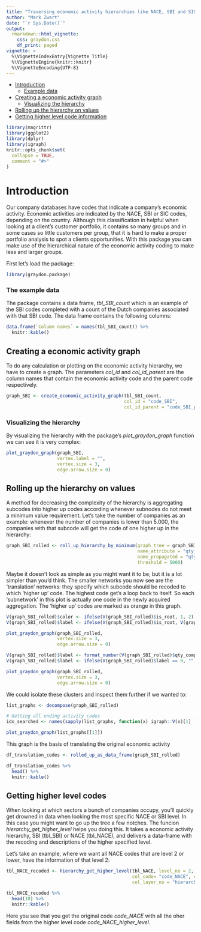 ```yaml
---
title: "Traversing economic activity hierarchies like NACE, SBI and SIC"
author: "Mark Zwart"
date: "`r Sys.Date()`"
output: 
  rmarkdown::html_vignette:
    css: graydon.css
    df_print: paged
vignette: >
  %\VignetteIndexEntry{Vignette Title}
  %\VignetteEngine{knitr::knitr}
  %\VignetteEncoding{UTF-8}
---
```


* [Introduction](#introduction)
    - [Example data](#example_data)
* [Creating a economic activity graph](#create_graph)
    - [Visualizing the hierarchy](#visualize)
* [Rolling up the hierarchy on values](#roll_up)
* [Getting higher level code information](#get_higher_level)


```r
library(magrittr)
library(ggplot2)
library(dplyr)
library(igraph)
knitr::opts_chunk$set(
  collapse = TRUE,
  comment = "#>"
)
```

# <a name="introduction"></a>Introduction

Our company databases have codes that indicate a company's economic activity. Economic activities are indicated by the NACE, SBI or SIC codes, depending on the country. Although this classification in helpful when looking at a client's customer portfolio, it contains so many groups and in some cases so little customers per group, that it is hard to make a proper portfolio analysis to spot a clients opportunities. With this package you can make use of the hierarchical nature of the economic activity coding to make less and larger groups.


First let's load the package:
```r
library(graydon.package)
```

### <a name="example_data"></a>The example data

The package contains a data frame, _tbl_SBI_count_ which is an example of the SBI codes completed with a count of the Dutch companies associated with that SBI code. The data frame contains the following columns:
```r
data.frame(`Column names` = names(tbl_SBI_count)) %>% 
  knitr::kable()
```

## <a name="create_graph"></a>Creating a economic activity graph

To do any calculation or plotting on the economic activity hierarchy, we have to create a graph. The parameters _col_id_ and _col_id_parent_ are the column names that contain the economic activity code and the parent code respectively.
```r
graph_SBI <- create_economic_activity_graph(tbl_SBI_count, 
                                            col_id = "code_SBI", 
                                            col_id_parent = "code_SBI_parent")
```

### <a name="visualize"></a>Visualizing the hierarchy

By visualizing the hierarchy with the package's _plot_graydon_graph_ function we can see it is very complex:
```r
plot_graydon_graph(graph_SBI, 
                   vertex.label = "", 
                   vertex.size = 3, 
                   edge.arrow.size = 0)
```

## <a name="roll_up"></a>Rolling up the hierarchy on values

A method for decreasing the complexity of the hierarchy is aggregating subcodes into higher up codes according whenever subnodes do not meet a minimum value requirement. Let's take the number of companies as an example: whenever the number of companies is lower than 5.000, the companies with that subcode will get the code of one higher up in the hierarchy:

```r
graph_SBI_rolled <- roll_up_hierarchy_by_minimum(graph_tree = graph_SBI,
                                                 name_attribute = "qty_companies",
                                                 name_propagated = "qty_companies_cum",
                                                 threshold = 5000)
```

Maybe it doesn't look as simple as you might want it to be, but it is a lot simpler than you'd think. The smaller networks you now see are the 'translation' networks: they specify which subcode should be recoded to which 'higher up' code. The highest code get's a loop back to itself. So each 'subnetwork' in this plot is actually one code in the newly acquired aggregation. The 'higher up' codes are marked as orange in this graph.

```r
V(graph_SBI_rolled)$color <- ifelse(V(graph_SBI_rolled)$is_root, 1, 2)
V(graph_SBI_rolled)$label <- ifelse(V(graph_SBI_rolled)$is_root, V(graph_SBI_rolled)$name, "")

plot_graydon_graph(graph_SBI_rolled,
                   vertex.size = 3,
                   edge.arrow.size = 0)
```
```r
V(graph_SBI_rolled)$label <- format_number(V(graph_SBI_rolled)$qty_companies_cum)
V(graph_SBI_rolled)$label <- ifelse(V(graph_SBI_rolled)$label == 0, "", V(graph_SBI_rolled)$label)

plot_graydon_graph(graph_SBI_rolled,
                   vertex.size = 3,
                   edge.arrow.size = 0)
```

We could isolate these clusters and inspect them further if we wanted to:
```r
list_graphs <- decompose(graph_SBI_rolled)

# Getting all ending activity codes
idx_searched <- names(sapply(list_graphs, function(x) igraph::V(x)[1] ))

plot_graydon_graph(list_graphs[[1]])
```

This graph is the basis of translating the original economic activity 
```r
df_translation_codes <- rolled_up_as_data_frame(graph_SBI_rolled)
```
```r
df_translation_codes %>% 
  head() %>% 
  knitr::kable()
```

## <a name="get_higher_level"></a>Getting higher level codes

When looking at which sectors a bunch of companies occupy, you'll quickly get drowned in data when looking the most specific NACE or SBI level. In this case you might want to go up the tree a few notches. The funcion _hierarchy_get_higher_level_ helps you doing this. It takes a economic activity hierarchy, SBI (tbl_SBI) or NACE (tbl_NACE), and delivers a data-frame with the recoding and descriptions of the higher specified level.

Let's take an example, where we want all NACE codes that are level 2 or lower, have the information of that level 2:

```r
tbl_NACE_recoded <- hierarchy_get_higher_level(tbl_NACE, level_no = 2,
                                               col_code= "code_NACE", col_code_parent = "code_NACE_parent", 
                                               col_layer_no = "hierarchy_layer")

tbl_NACE_recoded %>% 
  head(10) %>% 
  knitr::kable()
```

Here you see that you get the original code _code_NACE_ with all the oher fields from the higher level code _code_NACE_higher_level_.
